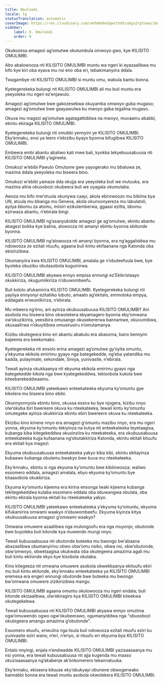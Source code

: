 ```yaml
---
title: Omuloodi
locale: lg
statusTranslation: automatic
coverImage: https://res.cloudinary.com/xmfm6mhw3gwctndtcubgx2rptnae/image/upload/v1741354419/small_cover_la_gran_rebelion_28716e29d2.webp
sidebar:
    label: 9. Omuloodi
    order: 9
---
```

Okukozesa amagezi ag’omutwe okutumbula omwoyo gwo, kye KILISITO OMULIMBI.

Abo abalowooza nti KILISITO OMULIMBI muntu wa ngeri ki eyazaalibwa mu kifo kye kiri oba eyava mu nsi eno oba eri, tebakimanyiira ddala.

Twagambye nti KILISITO OMULIMBI si muntu omu, wabula bantu bonna.

Kyetegerekeka bulungi nti KILISITO OMULIMBI ali mu buli muntu era yeeyoleka mu ngeri ez’enjawulo.

Amagezi ag’omutwe bwe gakozesebwa okuyamba omwoyo guba mugaso; amagezi ag’omutwe bwe gaayawulwa ku mwoyo gaba tegalina mugaso.

Okuva mu magezi ag’omutwe agatagattiddwa na mwoyo, muvaamu ababbi, ekintu ekiraga KILISITO OMULIMBI.

Kyetegerekeka bulungi nti omubbi yennyini ye KILISITO OMULIMBI. Eky’ennaku, ensi ya leero n’ebizibu byayo byonna bifugibwa KILISITO OMULIMBI.

Embeera embi abantu abaliwo kati mwe bali, kyokka tekyebuusabuusa nti KILISITO OMULIMBI y’agireeta.

Omukozi w’ebibi Pawulo Omutume gwe yayogerako mu bbaluwa ze, mazima ddala yeeyoleka mu biseera bino.

Omukozi w’ebibi yamaze dda okujja era yeeyoleka buli we mutuuka, era mazima alina obusobozi okubeera buli we oyagala okumulaba.

Awoza mu bifo mw’otuula okunywa caayi, akola ebirowoozo mu bibiina bya UN, atuula mu bbanga mu Geneva, akola okunoonyereza mu labulatoli, ayiiya bbomu za atomu, miisiri ezikulemberwa, ggaasi ezitta, bbomu ezirwaza abantu, n’ebirala bingi.

KILISITO OMULIMBI ng’asanyukidde amagezi ge ag’omutwe, ekintu abantu abagezi bokka kye balina, alowooza nti amanyi ebintu byonna ebitonde byonna.

KILISITO OMULIMBI ng’alowooza nti amanyi byonna, era ng’aggaliddwa mu ndowooza ze ezitali ntuufu, agaana buli kintu ekifaanana nga Katonda oba ekisinzibwa.

Okumanyiira kwa KILISITO OMULIMBI, amalala ge n’obuteefuula bwe, bye byoleka obuzibu obutasobola kugumirwa.

KILISITO OMULIMBI akyawa ennyo empisa ennungi ez’Ekikristaayo okukkiriza, okugumiikiriza n’obuwombeefu.

Buli kololo afukamirira KILISITO OMULIMBI. Kyetegerekeka bulungi nti yayiiya ennyonyi ezitaliiko lubuto, amaato ag’ekitalo, emmotoka empya, eddagala eriwuniikiriza, n’ebirala.

Mu mbeera ng’eno, ani ayinza okubuusabuusa KILISITO OMULIMBI? Ani asobola mu biseera bino okwolekera ebyamagero byonna eby’omwana ow’okuzikirira, yeesibira omusango okusekererwa bannamwe, okuvumibwa, okusaalirwa n’okuyitibwa omusirusiru n’omutamanya.

Kizibu okutegeera kino eri abantu abakulu era abasoma, bano bennyini bajeema era beekomako.

Kyetegerekeka nti ensolo erina amagezi ag’omutwe gy’oyita omuntu, y’ekyuma ekikola emirimu gyayo nga bategekedde, ng’eba yatandika mu kadda, pulayimale, sekondale, Siniya, yunivasite, n’ebirala.

Tewali ayinza okukkaanya nti ekyuma ekikola emirimu gyayo nga bategekedde kikola nga bwe kyategekeddwa, tekisobola kukola bwe kiteeberekeddwaamu.

KILISITO OMULIMBI yateekawo enteekateeka ekyuma ky’omuntu gye kikolera mu biseera bino ebibi.

Okunnyonnyola ebintu bino, okussa essira ku bye njogera, kizibu nnyo olw’okuba biri bwereere okuva ku nteekateeka, tewali kintu ky’omuntu omutegeke ayinza okukkiriza ebintu ebiri bwereere okuva ku nteekateeka.

Ekizibu kino kinene nnyo era amagezi g’omuntu mazibu nnyo, era mu ngeri yonna, ekyuma ky’omuntu tekiyinza na kutya nti enteekateeka teyetaagisa, kubanga kiba kitegekeddwa okusinziira ku nteekateeka, era okubuusabuusa enteekateeka kujja kufaanana ng’obutakkiriza Katonda, ekintu ekitali kituufu era ekitali kya magezi.

Ekyuma okubuusabuusa enteekateeka yakyo kiba kibi, ekintu ekitayinza kubaawo kubanga obulamu bwakyo bwe buva mu nteekateeka.

Eky’ennaku, ebintu si nga ekyuma ky’omuntu bwe kibilowooza; waliwo essomero eddala, amagezi amalala, ebyo ekyuma ky’omuntu bye kitaasobola okukkiriza.

Ekyuma ky’omuntu kijeema era kirina ensonga lwaki kijeema kubanga tekitegekeddwa kulaba essomero eddala oba obuwangwa obulala, oba ekintu ekirala kyonna ekitali ku nteekateeka yakyo.

KILISITO OMULIMBI yateekawo enteekateeka y’ekyuma ky’omuntu, ekyuma kifukamirira omwami waakyo n’obuwombeefu. Ekyuma kiyinza kitya okubuusabuusa amagezi g’omwami waakyo?

Omwana omuwere azaalibwa nga mulongoofu era nga muyonjo; obutonde bwe buyoleka buli kitonde kya muwendo mungi nnyo.

Tewali kubuusabuusa nti obutonde buteeka mu bwongo bw’abaana abazaalibwa obumanyirivu obwo obw’omu nsiko, obwa nsi, obw’obutonde, obw’omwoyo, obwetaagisa okukwata oba okutegeera amazima agali mu buli kintu ekitonde ekyo kye kisobola okulaba.

Kino kitegeeza nti omwana omuwere asobola okwekkaanya ekituufu ekiri mu buli kintu ekitonde, eky’ennaku enteekateeka ya KILISITO OMULIMBI eremesa era engeri ennungi obutonde bwe buteeka mu bwongo bw’omwana omuwere zizikirizibwa mangu.

KILISITO OMULIMBI agaana omuntu okulowooza mu ngeri endala; buli kitonde ekizaalibwa, olw’ekiragiro kya KILISITO OMULIMBI kiteekwa okutegekebwa.

Tewali kubuusabuusa nti KILISITO OMULIMBI akyawa ennyo omutima ogw’omuwendo ogwo ogw’okubeerawo, ogumanyiddwa nga "obusobozi okutegeera amangu amazima g’obutonde".

Essomero etuufu, eriwulira nga lisula buli ndowooza ezitali ntuufu eziri ku yunivasite eziri wano, n’eri, n’eriyo, si ntuufu eri ebyuma bya KILISITO OMULIMBI.

Entalo nnyingi, enjala n’endwadde KILISITO OMULIMBI yazisaasaanya mu nsi yonna, era tewali kubuusabuusa nti ajja kugenda mu maaso okuzisaasaanya ng’akabenje ak’enkomerero tekannatuuka.

Eky’ennaku, ekiseera kituuse eky’obukyayi obunene obwogerwako bannabbi bonna era tewali muntu asobola okwolekera KILISITO OMULIMBI.

